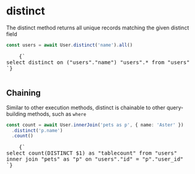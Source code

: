 
# distinct

The distinct method returns all unique records matching the given distinct field

```ts
const users = await User.distinct('name').all()
```

<RoutesOutput>
  <pre style={{ backgroundColor: 'transparent' }}>
    {`
select distinct on ("users"."name") "users".* from "users"
`}
  </pre>
</RoutesOutput>

## Chaining

Similar to other execution methods, distinct is chainable to other query-building methods, such as `where`

```ts
const count = await User.innerJoin('pets as p', { name: 'Aster' })
  .distinct('p.name')
  .count()
```

<RoutesOutput>
  <pre style={{ backgroundColor: 'transparent' }}>
    {`
select count(DISTINCT $1) as "tablecount" from "users"
inner join "pets" as "p" on "users"."id" = "p"."user_id"
`}
  </pre>
</RoutesOutput>
